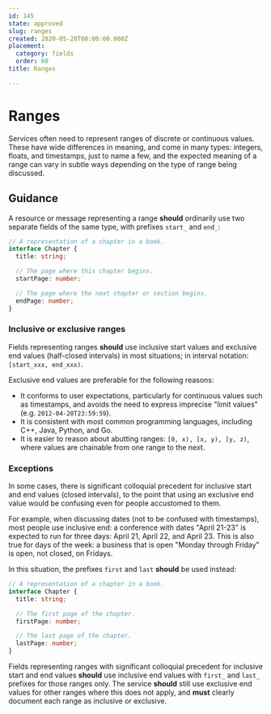 ```yaml
---
id: 145
state: approved
slug: ranges
created: 2020-05-28T00:00:00.000Z
placement:
  category: fields
  order: 60
title: Ranges

--- 
```


# Ranges

Services often need to represent ranges of discrete or continuous values. These
have wide differences in meaning, and come in many types: integers, floats, and
timestamps, just to name a few, and the expected meaning of a range can vary in
subtle ways depending on the type of range being discussed.

## Guidance

A resource or message representing a range **should** ordinarily use two
separate fields of the same type, with prefixes `start_` and `end_`:

```typescript
// A representation of a chapter in a book.
interface Chapter {
  title: string;

  // The page where this chapter begins.
  startPage: number;

  // The page where the next chapter or section begins.
  endPage: number;
}
```

### Inclusive or exclusive ranges

Fields representing ranges **should** use inclusive start values and exclusive
end values (half-closed intervals) in most situations; in interval notation:
`[start_xxx, end_xxx)`.

Exclusive end values are preferable for the following reasons:

- It conforms to user expectations, particularly for continuous values such as
  timestamps, and avoids the need to express imprecise "limit values" (e.g.
  `2012-04-20T23:59:59`).
- It is consistent with most common programming languages, including C++, Java,
  Python, and Go.
- It is easier to reason about abutting ranges: `[0, x), [x, y), [y, z)`, where
  values are chainable from one range to the next.

### Exceptions

In some cases, there is significant colloquial precedent for inclusive start
and end values (closed intervals), to the point that using an exclusive end
value would be confusing even for people accustomed to them.

For example, when discussing dates (not to be confused with timestamps), most
people use inclusive end: a conference with dates "April 21-23" is expected to
run for three days: April 21, April 22, and April 23. This is also true for
days of the week: a business that is open "Monday through Friday" is open, not
closed, on Fridays.

In this situation, the prefixes `first` and `last` **should** be used instead:

```typescript
// A representation of a chapter in a book.
interface Chapter {
  title: string;

  // The first page of the chapter.
  firstPage: number;

  // The last page of the chapter.
  lastPage: number;
}
```

Fields representing ranges with significant colloquial precedent for inclusive
start and end values **should** use inclusive end values with `first_` and
`last_` prefixes for those ranges only. The service **should** still use
exclusive end values for other ranges where this does not apply, and **must**
clearly document each range as inclusive or exclusive.
